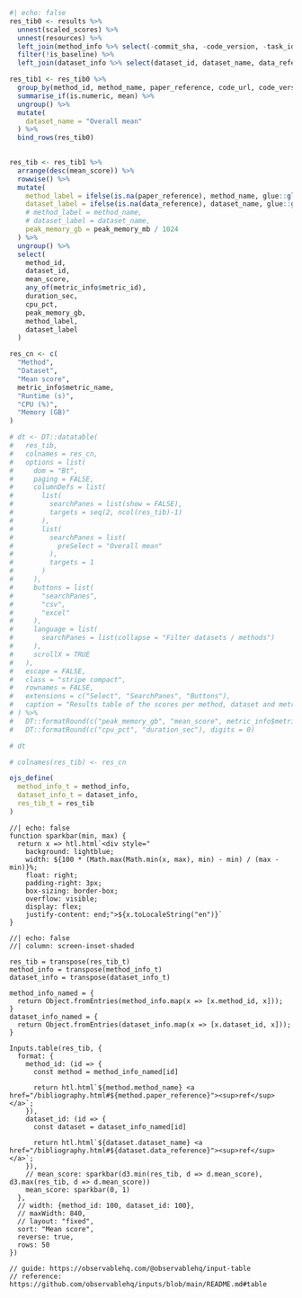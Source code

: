 
```r
#| echo: false
res_tib0 <- results %>%
  unnest(scaled_scores) %>%
  unnest(resources) %>%
  left_join(method_info %>% select(-commit_sha, -code_version, -task_id), by = "method_id") %>%
  filter(!is_baseline) %>%
  left_join(dataset_info %>% select(dataset_id, dataset_name, data_reference), by = "dataset_id")

res_tib1 <- res_tib0 %>% 
  group_by(method_id, method_name, paper_reference, code_url, code_version) %>%
  summarise_if(is.numeric, mean) %>%
  ungroup() %>%
  mutate(
    dataset_name = "Overall mean"
  ) %>%
  bind_rows(res_tib0)

  
res_tib <- res_tib1 %>%
  arrange(desc(mean_score)) %>%
  rowwise() %>%
  mutate(
    method_label = ifelse(is.na(paper_reference), method_name, glue::glue("{method_name} <sup>{cite_fun(paper_reference, format = 'html')}</sup>")),
    dataset_label = ifelse(is.na(data_reference), dataset_name, glue::glue("{dataset_name} <sup>{cite_fun(data_reference, format = 'html')}</sup>")),
    # method_label = method_name,
    # dataset_label = dataset_name,
    peak_memory_gb = peak_memory_mb / 1024
  ) %>%
  ungroup() %>%
  select(
    method_id,
    dataset_id,
    mean_score,
    any_of(metric_info$metric_id),
    duration_sec,
    cpu_pct,
    peak_memory_gb,
    method_label,
    dataset_label
  )

res_cn <- c(
  "Method",
  "Dataset",
  "Mean score",
  metric_info$metric_name,
  "Runtime (s)",
  "CPU (%)",
  "Memory (GB)"
)

# dt <- DT::datatable(
#   res_tib,
#   colnames = res_cn,
#   options = list(
#     dom = "Bt",
#     paging = FALSE,
#     columnDefs = list(
#       list(
#         searchPanes = list(show = FALSE),
#         targets = seq(2, ncol(res_tib)-1)
#       ),
#       list(
#         searchPanes = list(
#           preSelect = "Overall mean"
#         ),
#         targets = 1
#       )
#     ),
#     buttons = list(
#       "searchPanes",
#       "csv",
#       "excel"
#     ),
#     language = list(
#       searchPanes = list(collapse = "Filter datasets / methods")
#     ),
#     scrollX = TRUE
#   ),
#   escape = FALSE,
#   class = "stripe compact",
#   rownames = FALSE,
#   extensions = c("Select", "SearchPanes", "Buttons"),
#   caption = "Results table of the scores per method, dataset and metric (after scaling). Use the filters to make a custom subselection of methods and datasets. The \"Overall mean\" dataset is the mean value across all datasets."
# ) %>%
#   DT::formatRound(c("peak_memory_gb", "mean_score", metric_info$metric_id), digits = 2) %>%
#   DT::formatRound(c("cpu_pct", "duration_sec"), digits = 0)

# dt

# colnames(res_tib) <- res_cn

ojs_define(
  method_info_t = method_info,
  dataset_info_t = dataset_info,
  res_tib_t = res_tib
)
```

```ojs
//| echo: false
function sparkbar(min, max) {
  return x => htl.html`<div style="
    background: lightblue;
    width: ${100 * (Math.max(Math.min(x, max), min) - min) / (max - min)}%;
    float: right;
    padding-right: 3px;
    box-sizing: border-box;
    overflow: visible;
    display: flex;
    justify-content: end;">${x.toLocaleString("en")}`
}
```

```ojs
//| echo: false
//| column: screen-inset-shaded

res_tib = transpose(res_tib_t)
method_info = transpose(method_info_t)
dataset_info = transpose(dataset_info_t)

method_info_named = {
  return Object.fromEntries(method_info.map(x => [x.method_id, x]));
}
dataset_info_named = {
  return Object.fromEntries(dataset_info.map(x => [x.dataset_id, x]));
}

Inputs.table(res_tib, {
  format: {
    method_id: (id => {
      const method = method_info_named[id]

      return htl.html`${method.method_name} <a href="/bibliography.html#${method.paper_reference}"><sup>ref</sup></a>`;
    }),
    dataset_id: (id => {
      const dataset = dataset_info_named[id]

      return htl.html`${dataset.dataset_name} <a href="/bibliography.html#${dataset.data_reference}"><sup>ref</sup></a>`;
    }),
    // mean_score: sparkbar(d3.min(res_tib, d => d.mean_score), d3.max(res_tib, d => d.mean_score))
    mean_score: sparkbar(0, 1)
  },
  // width: {method_id: 100, dataset_id: 100},
  // maxWidth: 840,
  // layout: "fixed",
  sort: "Mean score",
  reverse: true,
  rows: 50
})

// guide: https://observablehq.com/@observablehq/input-table
// reference: https://github.com/observablehq/inputs/blob/main/README.md#table
```
